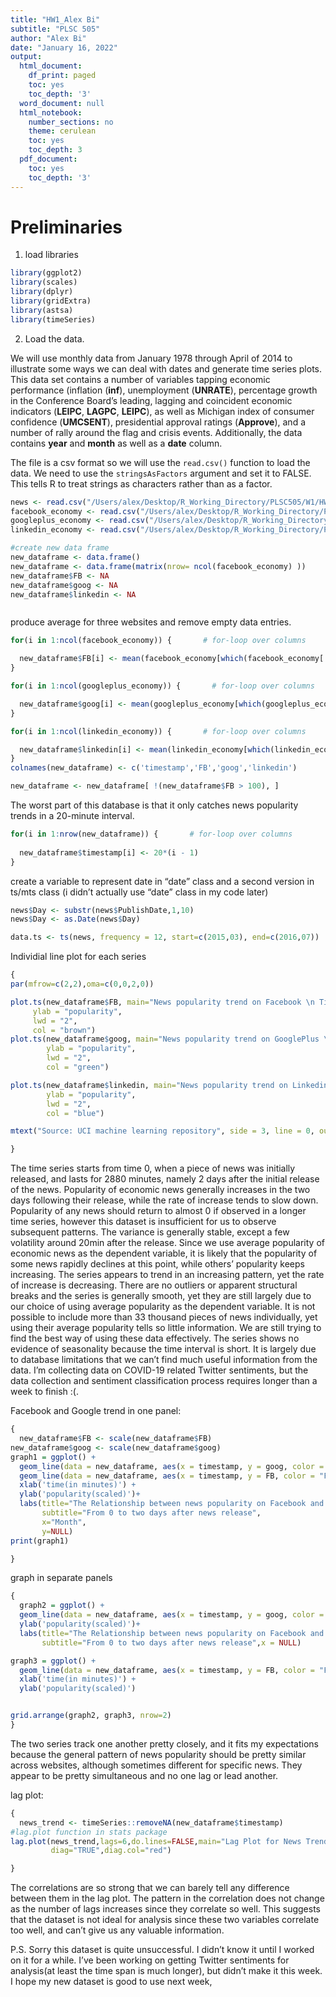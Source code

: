 ```yaml
---
title: "HW1_Alex Bi"
subtitle: "PLSC 505"
author: "Alex Bi"
date: "January 16, 2022"
output:
  html_document:
    df_print: paged
    toc: yes
    toc_depth: '3'
  word_document: null
  html_notebook:
    number_sections: no
    theme: cerulean
    toc: yes
    toc_depth: 3
  pdf_document:
    toc: yes
    toc_depth: '3'
---
```


# Preliminaries


1. load libraries

```r
library(ggplot2)
library(scales)
library(dplyr)
library(gridExtra)
library(astsa)
library(timeSeries)
```

2. Load the data.

We will use monthly data from January 1978 through April of 2014 to illustrate some ways we can deal with dates and generate time series plots. This data set contains a number of variables tapping economic performance (inflation (**inf**), unemployment (**UNRATE**), percentage growth in the Conference Board's leading, lagging and coincident economic indicators (**LEIPC**, **LAGPC**, **LEIPC**), as well as Michigan index of consumer confidence (**UMCSENT**),  presidential approval ratings (**Approve**), and a number of rally around the flag and crisis events. Additionally, the data contains **year** and **month** as well as a **date** column.


The file is a csv format so we will use the `read.csv()` function to load the data.  We need to use the `stringsAsFactors` argument and set it to FALSE. This tells R to treat strings as characters rather than as a factor.


```r
news <- read.csv("/Users/alex/Desktop/R_Working_Directory/PLSC505/W1/HW1/News_Final.csv") # DATA ON NEWS ITEMS
facebook_economy <- read.csv("/Users/alex/Desktop/R_Working_Directory/PLSC505/W1/HW1/Facebook_Economy.csv")
googleplus_economy <- read.csv("/Users/alex/Desktop/R_Working_Directory/PLSC505/W1/HW1/GooglePlus_Economy.csv")
linkedin_economy <- read.csv("/Users/alex/Desktop/R_Working_Directory/PLSC505/W1/HW1/LinkedIn_Economy.csv")

#create new data frame
new_dataframe <- data.frame()
new_dataframe <- data.frame(matrix(nrow= ncol(facebook_economy) ))
new_dataframe$FB <- NA
new_dataframe$goog <- NA
new_dataframe$linkedin <- NA



```



produce average for three websites and remove empty data entries. 

```r
for(i in 1:ncol(facebook_economy)) {       # for-loop over columns

  new_dataframe$FB[i] <- mean(facebook_economy[which(facebook_economy[ , i] != -1),i])
}

for(i in 1:ncol(googleplus_economy)) {       # for-loop over columns

  new_dataframe$goog[i] <- mean(googleplus_economy[which(googleplus_economy[ , i] != -1),i])
}

for(i in 1:ncol(linkedin_economy)) {       # for-loop over columns

  new_dataframe$linkedin[i] <- mean(linkedin_economy[which(linkedin_economy[ , i] != -1),i])
}
colnames(new_dataframe) <- c('timestamp','FB','goog','linkedin')

new_dataframe <- new_dataframe[ !(new_dataframe$FB > 100), ]
```

The worst part of this database is that it only catches news popularity trends in a 20-minute interval. 


```r
for(i in 1:nrow(new_dataframe)) {       # for-loop over columns
  
  new_dataframe$timestamp[i] <- 20*(i - 1)
}
```


create a variable to represent date in "date" class
and a second version in ts/mts class
(i didn't actually use "date" class in my code later)
```r
news$Day <- substr(news$PublishDate,1,10)
news$Day <- as.Date(news$Day)

data.ts <- ts(news, frequency = 12, start=c(2015,03), end=c(2016,07))
```







Individial line plot for each series
```r
{
par(mfrow=c(2,2),oma=c(0,0,2,0))

plot.ts(new_dataframe$FB, main="News popularity trend on Facebook \n Time in minutes",
     ylab = "popularity",
     lwd = "2",
     col = "brown")
plot.ts(new_dataframe$goog, main="News popularity trend on GooglePlus \n Time in minutes",
        ylab = "popularity",
        lwd = "2",
        col = "green")

plot.ts(new_dataframe$linkedin, main="News popularity trend on Linkedin \n Time in minutes",
        ylab = "popularity",
        lwd = "2",
        col = "blue")

mtext("Source: UCI machine learning repository", side = 3, line = 0, outer = TRUE)

}

```


The time series starts from time 0, when a piece of news was initially released, and lasts for 2880 minutes, namely 2 days after the initial release of the news. Popularity of economic news generally increases in the two days following their release, while the rate of increase tends to slow down. Popularity of any news should return to almost 0 if observed in a longer time series, however this dataset is insufficient for us to observe subsequent patterns. The variance is generally stable, except a few volatility around 20min after the release. Since we use average popularity of economic news as the dependent variable, it is likely that the popularity of some news rapidly declines at this point, while others’ popularity keeps increasing. The series appears to trend in an increasing pattern, yet the rate of increase is decreasing. There are no outliers or apparent structural breaks and the series is generally smooth, yet they are still largely due to our choice of using average popularity as the dependent variable. It is not possible to include more than 33 thousand pieces of news individually, yet using their average popularity tells so little information. We are still trying to find the best way of using these data effectively. The series shows no evidence of seasonality because the time interval is short. It is largely due to database limitations that we can’t find much useful information from the data. I’m collecting data on COVID-19 related Twitter sentiments, but the data collection and sentiment classification process requires longer than a week to finish :(. 



Facebook and Google trend in one panel:


```r
{
  new_dataframe$FB <- scale(new_dataframe$FB)
new_dataframe$goog <- scale(new_dataframe$goog)
graph1 = ggplot() + 
  geom_line(data = new_dataframe, aes(x = timestamp, y = goog, color = "GooglePlus")) +
  geom_line(data = new_dataframe, aes(x = timestamp, y = FB, color = "FaceBook")) +
  xlab('time(in minutes)') +
  ylab('popularity(scaled)')+
  labs(title="The Relationship between news popularity on Facebook and Google Plus",
       subtitle="From 0 to two days after news release",
       x="Month", 
       y=NULL)
print(graph1)

}
```




graph in separate panels

```r
{
  graph2 = ggplot() + 
  geom_line(data = new_dataframe, aes(x = timestamp, y = goog, color = "GooglePlus")) +
  ylab('popularity(scaled)')+
  labs(title="The Relationship between news popularity on Facebook and Google Plus",
       subtitle="From 0 to two days after news release",x = NULL)

graph3 = ggplot() + 
  geom_line(data = new_dataframe, aes(x = timestamp, y = FB, color = "Facebook")) +
  xlab('time(in minutes)') +
  ylab('popularity(scaled)')


grid.arrange(graph2, graph3, nrow=2)
}
```

 
The two series track one another pretty closely, and it fits my expectations because the general pattern of news popularity should be pretty similar across websites, although sometimes different for specific news.  They appear to be pretty simultaneous and no one lag or lead another. 


lag plot:

```r
{
  news_trend <- timeSeries::removeNA(new_dataframe$timestamp)  
#lag.plot function in stats package
lag.plot(news_trend,lags=6,do.lines=FALSE,main="Lag Plot for News Trends",
         diag="TRUE",diag.col="red")

}
```


The correlations are so strong that we can barely tell any difference between them in the lag plot. The pattern in the correlation does not change as the number of lags increases since they correlate so well. This suggests that the dataset is not ideal for analysis since these two variables correlate too well, and can’t give us any valuable information. 




P.S. Sorry this dataset is quite unsuccessful. I didn't know it until I worked on it for a while. I've been working on getting Twitter sentiments for analysis(at least the time span is much longer), but didn't make it this week. I hope my new dataset is good to use next week, 
